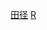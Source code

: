 {{Catnav|頁面分類|人物|職業|各职业俄罗斯人|俄罗斯运动员}}
{{Catnav|頁面分類|人物|各國人物|各国运动员|俄罗斯运动员}}
{{Catnav|頁面分類|人物|各職業人物|运动员|田径运动员}}
{{Catnav|頁面分類|...|各國體育|各国运动员|俄罗斯运动员}}
{{Commonscat|Athletes from Russia}}

[[Category:俄罗斯运动员|田径]]
[[Category:各國田徑運動員|R]]